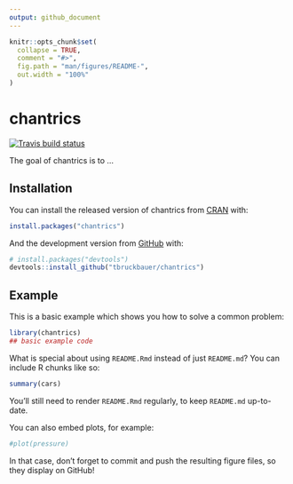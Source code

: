 ```yaml
---
output: github_document
---
```


<!-- README.md is generated from README.Rmd. Please edit that file -->

```r
knitr::opts_chunk$set(
  collapse = TRUE,
  comment = "#>",
  fig.path = "man/figures/README-",
  out.width = "100%"
)
```

# chantrics

<!-- badges: start -->
[![Travis build status](https://travis-ci.com/tbruckbauer/chantrics.svg?token=w8TadkqrUK2xbsPmJ7ty&branch=master)](https://travis-ci.com/tbruckbauer/chantrics)
<!-- badges: end -->

The goal of chantrics is to ...

## Installation

You can install the released version of chantrics from [CRAN](https://CRAN.R-project.org) with:

``` r
install.packages("chantrics")
```

And the development version from [GitHub](https://github.com/) with:

``` r
# install.packages("devtools")
devtools::install_github("tbruckbauer/chantrics")
```
## Example

This is a basic example which shows you how to solve a common problem:

```r
library(chantrics)
## basic example code
```

What is special about using `README.Rmd` instead of just `README.md`? You can include R chunks like so:

```r
summary(cars)
```

You'll still need to render `README.Rmd` regularly, to keep `README.md` up-to-date.

You can also embed plots, for example:

```r
#plot(pressure)
```

In that case, don't forget to commit and push the resulting figure files, so they display on GitHub!
